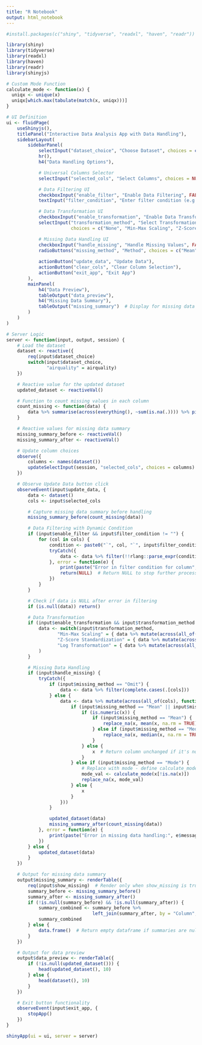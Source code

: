 ---
title: "R Notebook"
output: html_notebook
---

```{r}
#install.packages(c("shiny", "tidyverse", "readxl", "haven", "readr"))

library(shiny)
library(tidyverse)
library(readxl)    
library(haven)     
library(readr)     
library(shinyjs)

# Custom Mode Function
calculate_mode <- function(x) {
  uniqx <- unique(x)
  uniqx[which.max(tabulate(match(x, uniqx)))]
}
```

```{r}
# UI Definition
ui <- fluidPage(
    useShinyjs(),
    titlePanel("Interactive Data Analysis App with Data Handling"),
    sidebarLayout(
        sidebarPanel(
            selectInput("dataset_choice", "Choose Dataset", choices = c("airquality")),
            hr(),
            h4("Data Handling Options"),

            # Universal Columns Selector
            selectInput("selected_cols", "Select Columns", choices = NULL, multiple = TRUE),

            # Data Filtering UI
            checkboxInput("enable_filter", "Enable Data Filtering", FALSE),
            textInput("filter_condition", "Enter filter condition (e.g., `Ozone > 30`)"),

            # Data Transformation UI
            checkboxInput("enable_transformation", "Enable Data Transformation", FALSE),
            selectInput("transformation_method", "Select Transformation Method", 
                        choices = c("None", "Min-Max Scaling", "Z-Score Standardization", "Log Transformation")),

            # Missing Data Handling UI
            checkboxInput("handle_missing", "Handle Missing Values", FALSE),
            radioButtons("missing_method", "Method", choices = c("Mean", "Median", "Mode", "Omit")),
            
            actionButton("update_data", "Update Data"),
            actionButton("clear_cols", "Clear Column Selection"),
            actionButton("exit_app", "Exit App")
        ),
        mainPanel(
            h4("Data Preview"),
            tableOutput("data_preview"),
            h4("Missing Data Summary"),
            tableOutput("missing_summary")  # Display for missing data summary
        )
    )
)


```

```{r}
# Server Logic
server <- function(input, output, session) {
    # Load the dataset
    dataset <- reactive({
        req(input$dataset_choice)
        switch(input$dataset_choice,
               "airquality" = airquality)
    })

    # Reactive value for the updated dataset
    updated_dataset <- reactiveVal()

    # Function to count missing values in each column
    count_missing <- function(data) {
        data %>% summarise(across(everything(), ~sum(is.na(.)))) %>% pivot_longer(cols = everything(), names_to = "Column", values_to = "MissingCount")
    }

    # Reactive values for missing data summary
    missing_summary_before <- reactiveVal()
    missing_summary_after <- reactiveVal()

    # Update column choices
    observe({
        columns <- names(dataset())
        updateSelectInput(session, "selected_cols", choices = columns)
    })

    # Observe Update Data button click
    observeEvent(input$update_data, {
        data <- dataset()
        cols <- input$selected_cols

        # Capture missing data summary before handling
        missing_summary_before(count_missing(data))

        # Data Filtering with Dynamic Condition
        if (input$enable_filter && input$filter_condition != "") {
            for (col in cols) {
                condition <- paste0("`", col, "`", input$filter_condition)
                tryCatch({
                    data <- data %>% filter(!!rlang::parse_expr(condition))
                }, error = function(e) {
                    print(paste("Error in filter condition for column", col, ":", e$message))
                    return(NULL)  # Return NULL to stop further processing
                })
            }
        }

        # Check if data is NULL after error in filtering
        if (is.null(data)) return()

        # Data Transformation
        if (input$enable_transformation && input$transformation_method != "None") {
            data <- switch(input$transformation_method,
                   "Min-Max Scaling" = { data %>% mutate(across(all_of(cols), ~ (. - min(.)) / (max(.) - min(.)))) },
                   "Z-Score Standardization" = { data %>% mutate(across(all_of(cols), ~ (scale(.) %>% as.vector))) },
                   "Log Transformation" = { data %>% mutate(across(all_of(cols), log)) }
            )
        }

        # Missing Data Handling
        if (input$handle_missing) {
            tryCatch({
                if (input$missing_method == "Omit") {
                    data <- data %>% filter(complete.cases(.[cols]))
                } else {
                    data <- data %>% mutate(across(all_of(cols), function(x) {
                        if (input$missing_method == "Mean" || input$missing_method == "Median") {
                            if (is.numeric(x)) {
                                if (input$missing_method == "Mean") {
                                    replace_na(x, mean(x, na.rm = TRUE))
                                } else if (input$missing_method == "Median") {
                                    replace_na(x, median(x, na.rm = TRUE))
                                }
                            } else {
                                x  # Return column unchanged if it's not numeric
                            }
                        } else if (input$missing_method == "Mode") {
                            # Replace with mode - define calculate_mode function if needed
                            mode_val <- calculate_mode(x[!is.na(x)])
                            replace_na(x, mode_val)
                        } else {
                            x
                        }
                    }))
                }

                updated_dataset(data)
                missing_summary_after(count_missing(data))
            }, error = function(e) {
                print(paste("Error in missing data handling:", e$message))
            })
        } else {
            updated_dataset(data)
        }
    })

    # Output for missing data summary
    output$missing_summary <- renderTable({
        req(input$show_missing)  # Render only when show_missing is true
        summary_before <- missing_summary_before()
        summary_after <- missing_summary_after()
        if (!is.null(summary_before) && !is.null(summary_after)) {
            summary_combined <- summary_before %>%
                                left_join(summary_after, by = "Column", suffix = c("_Before", "_After"))
            summary_combined
        } else {
            data.frame()  # Return empty dataframe if summaries are null
        }
    })

    # Output for data preview
    output$data_preview <- renderTable({
        if (!is.null(updated_dataset())) {
            head(updated_dataset(), 10)
        } else {
            head(dataset(), 10)
        }
    })

    # Exit button functionality
    observeEvent(input$exit_app, {
        stopApp()
    })
}

```


```{r}
shinyApp(ui = ui, server = server)

```

